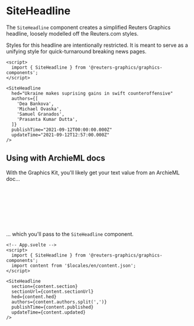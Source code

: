 

<Meta of={SiteHeadlineStories} />

# SiteHeadline

The `SiteHeadline` component creates a simplified Reuters Graphics headline, loosely modelled off the Reuters.com styles.

Styles for this headline are intentionally restricted. It is meant to serve as a unifying style for quick-turnaround breaking news pages.

```svelte
<script>
  import { SiteHeadline } from '@reuters-graphics/graphics-components';
</script>

<SiteHeadline
  hed="Ukraine makes suprising gains in swift counteroffensive"
  authors={[
    'Dea Bankova',
    'Michael Ovaska',
    'Samuel Granados',
    'Prasanta Kumar Dutta',
  ]}
  publishTime="2021-09-12T00:00:00.000Z"
  updateTime="2021-09-12T12:57:00.000Z"
/>
```

<Canvas of={SiteHeadlineStories.Demo} />

## Using with ArchieML docs

With the Graphics Kit, you'll likely get your text value from an ArchieML doc...

```yaml
# ArchieML doc
section: Global News # Optional
sectionUrl: https://www.reuters.com/graphics/ # Optional
hed: A beautiful page
authors: Samuel Granados, Dea Bankova
published: 2022-09-12T08:30:00.000Z
updated:
```

... which you'll pass to the `SiteHeadline` component.

```svelte
<!-- App.svelte -->
<script>
  import { SiteHeadline } from '@reuters-graphics/graphics-components';
  import content from '$locales/en/content.json';
</script>

<SiteHeadline
  section={content.section}
  sectionUrl={content.sectionUrl}
  hed={content.hed}
  authors={content.authors.split(',')}
  publishTime={content.published}
  updateTime={content.updated}
/>
```

<Canvas of={SiteHeadlineStories.ArchieML} />
